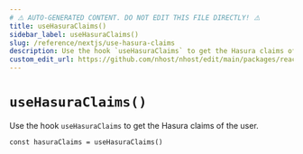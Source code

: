 ```yaml
---
# ⚠️ AUTO-GENERATED CONTENT. DO NOT EDIT THIS FILE DIRECTLY! ⚠️
title: useHasuraClaims()
sidebar_label: useHasuraClaims()
slug: /reference/nextjs/use-hasura-claims
description: Use the hook `useHasuraClaims` to get the Hasura claims of the user.
custom_edit_url: https://github.com/nhost/nhost/edit/main/packages/react/src/hooks/user.ts#L671
---
```


# `useHasuraClaims()`

Use the hook `useHasuraClaims` to get the Hasura claims of the user.

```tsx
const hasuraClaims = useHasuraClaims()
```
